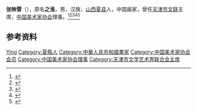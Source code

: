 '''张映雪'''（{{bd|1916年||2011年}}），原名'''之淮'''，男，汉族，[[山西|山西]][[夏县|夏县]]人，中国画家，曾任[[天津市文联|天津市文联]]主席，[[中国美术家协会|中国美术家协会]]理事。<ref>{{Cite book|title=中国当代书画家名人大辞典|author=郭翔主编|publisher=河南美术出版社|year=1993|isbn=|location=郑州|pages=}}</ref><ref>{{Cite book|title=20世纪中华人物名字号辞典|author=周家珍编著|publisher=法律出版社|year=2000|isbn=9787503628320|location=北京|pages=}}</ref><ref>{{Cite book|title=中国近现代人物别名词典|author=徐为民编|publisher=沈阳出版社|year=1993|isbn=|location=沈阳|pages=}}</ref><ref>{{Cite book|title=中国当代文艺名人辞典|author=谷向阳, 王庆新主编|publisher=学苑出版社|year=1994|isbn=|location=北京|pages=}}</ref><ref>{{Cite book|title=中国社会团体大全 • 会长主席、理事长秘书长传略卷 第一册|author=黄汉江主编|publisher=中国国际广播出版社|year=1995|isbn=|location=|pages=}}</ref>

== 参考资料 ==
{{reflist}}

{{中国人物小作品}}
{{Navboxes 
| title  = 张映雪在[[中国美术家协会|中国美术家协会]]的职务
| list1  =
{{中国美术家协会第三届理事会}}
}}

{{Authority control}}
{{DEFAULTSORT:Zhang张}}
[[Category:张姓|Ying]]
[[Category:夏縣人|Category:夏縣人]]
[[Category:中華人民共和國畫家|Category:中華人民共和國畫家]]
[[Category:中国美术家协会会员|Category:中国美术家协会会员]]
[[Category:中国美术家协会理事|Category:中国美术家协会理事]]
[[Category:天津市文学艺术界联合会主席|Category:天津市文学艺术界联合会主席]]
